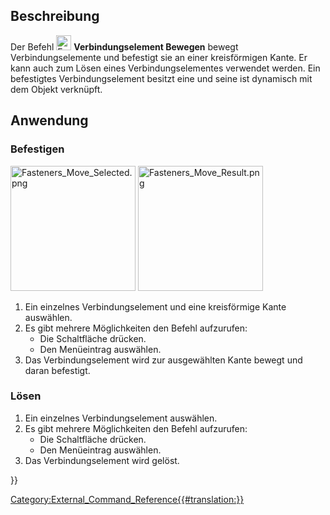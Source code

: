<languages/>

{{Docnav/de
|[[Fasteners_Flip/de|Umdrehen]]
|[[Fasteners_Simplify/de|Vereinfachen]]
|[[Fasteners_Workbench/de|Fasteners]]
|IconL=Fasteners_Flip.svg
|IconR=Fasteners_Simplify.svg
|IconC=Fasteners_workbench_icon.svg
}}

{{GuiCommand/de
|Name=Fasteners Move
|Name/de=Fasteners Bewegen
|MenuLocation=Fasteners → Verbindungselement bewegen
|Workbenches=[[Fasteners_Workbench/de|Fasteners]]
}}

<span id="Description"></span>
==Beschreibung== 

Der Befehl [[Image:Fasteners_Move.svg|24px]] '''Verbindungselement Bewegen''' bewegt Verbindungselemente und befestigt sie an einer kreisförmigen Kante. Er kann auch zum Lösen eines Verbindungselementes verwendet werden. Ein befestigtes Verbindungselement besitzt eine {{PropertyData/de|Base Object}} und seine {{PropertyData/de|Placement}} ist dynamisch mit dem Objekt verknüpft.

<span id="Usage"></span>
==Anwendung== 

<span id="Attach"></span>
===Befestigen===

[[Image:Fasteners_Move_Selected.png|200px]] [[Image:Fasteners_Move_Result.png|200px]]
{{Caption|Links sind ein Verbindungselement und eine kreisförmige Kante ausgewählt. Rechts wurde das Verbindungselement bewegt und ist an der ausgewählten Kante befestigt worden.}}

# Ein einzelnes Verbindungselement und eine kreisförmige Kante auswählen.
# Es gibt mehrere Möglichkeiten den Befehl aufzurufen:
#* Die Schaltfläche {{Button|[[Image:Fasteners_Move.svg|16px]] [[Fasteners_Move/de|Verbindungselement bewegen]]}} drücken.
#* Den Menüeintrag {{MenuCommand|Fasteners → [[Image:Fasteners_Move.svg|16px]] Verbindungselement bewegen}} auswählen.
# Das Verbindungselement wird zur ausgewählten Kante bewegt und daran befestigt.

<span id="Detach"></span>
===Lösen===

# Ein einzelnes Verbindungselement auswählen.
# Es gibt mehrere Möglichkeiten den Befehl aufzurufen:
#* Die Schaltfläche {{Button|[[Image:Fasteners_Move.svg|16px]] [[Fasteners_Move/de|Verbindungselement bewegen]]}} drücken.
#* Den Menüeintrag {{MenuCommand|Fasteners → [[Image:Fasteners_Move.svg|16px]] Verbindungselement bewegen}} auswählen.
# Das Verbindungselement wird gelöst.


{{Docnav/de
|[[Fasteners_Flip/de|Umdrehen]]
|[[Fasteners_Simplify/de|Vereinfachen]]
|[[Fasteners_Workbench/de|Fasteners]]
|IconL=Fasteners_Flip.svg
|IconR=Fasteners_Simplify.svg
|IconC=Fasteners_workbench_icon.svg
}}

[[Category:External_Command_Reference{{#translation:}}]]
{{Fasteners_Tools_navi{{#translation:}}}}